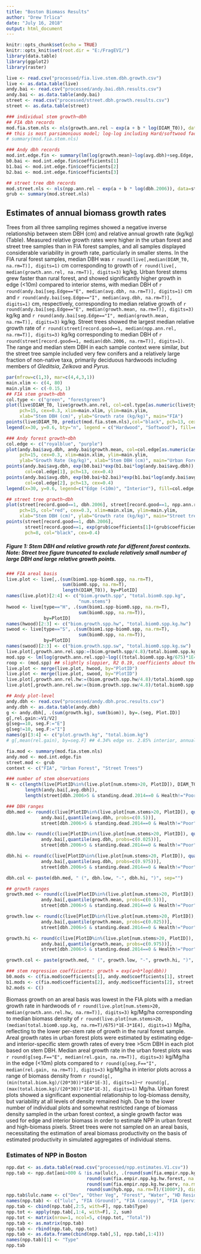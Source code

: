 ```yaml
---
title: "Boston Biomass Results"
author: "Drew Trlica"
date: "July 16, 2018"
output: html_document
---
```


```r
knitr::opts_chunk$set(echo = TRUE)
knitr::opts_knit$set(root.dir = "E:/FragEVI/")
library(data.table)
library(ggplot2)
library(raster)

```

```r
live <- read.csv("processed/fia.live.stem.dbh.growth.csv")
live <- as.data.table(live)
andy.bai <- read.csv("processed/andy.bai.dbh.results.csv")
andy.bai <- as.data.table(andy.bai)
street <- read.csv("processed/street.dbh.growth.results.csv")
street <- as.data.table(street)
```

```r
### individual stem growth~dbh
## FIA dbh records
mod.fia.stem.nls <- nls(growth.ann.rel ~ exp(a + b * log(DIAM_T0)), data=live, start=list(a=0, b=0))
## this is most parsimonious model; log-log including Hard/softwood factor not significant
# summary(mod.fia.stem.nls)

### Andy dbh records
mod.int.edge.fin <- summary(lm(log(growth.mean)~log(avg.dbh)+seg.Edge, data=andy.bai)) ## can get away with log-log model here because no negative growth records
b0.bai <- mod.int.edge.fin$coefficients[1]
b1.bai <- mod.int.edge.fin$coefficients[2]
b2.bai <- mod.int.edge.fin$coefficients[3]

## street tree dbh records
mod.street.nls <- nls(npp.ann.rel ~ exp(a + b * log(dbh.2006)), data=street, start=list(a=0, b=0)) 
grub <- summary(mod.street.nls)

```
## Estimates of annual biomass growth rates
Trees from all three sampling regimes showed a negative inverse relationship between stem DBH (cm) and relative annual growth rate (kg/kg) (Table). Measured relative growth rates were higher in the urban forest and street tree samples than in FIA forest samples, and all samples displayed considerable variability in growth rate, particularly in smaller stems. In the FIA rural forest samples, median DBH was `r round(live[,median(DIAM_T0, na.rm=T)], digits=1)` cm corresponding to growth of `r round(live[, median(growth.ann.rel, na.rm=T)], digits=3)` kg/kg. Urban forest stems grew faster than rural forest, and showed significantly higher growth in edge (<10m) compared to interior stems, with median DBH of `r round(andy.bai[seg.Edge=="E", median(avg.dbh, na.rm=T)], digits=1)` cm and `r round(andy.bai[seg.Edge=="I", median(avg.dbh, na.rm=T)], digits=1)` cm, respectively, corresponding to median relative growth of `r round(andy.bai[seg.Edge=="E", median(growth.mean, na.rm=T)], digits=3)` kg/kg and `r round(andy.bai[seg.Edge=="I", median(growth.mean, na.rm=T)], digits=3)` kg/kg. Street trees showed the largest median relative growth rate of `r round(street[record.good==1, median(npp.ann.rel, na.rm=T)], digits=3)` kg/kg corresponding to median DBH of `r round(street[record.good==1, median(dbh.2006, na.rm=T)], digits=1)`. The range and median stem DBH in each sample context were similar, but the street tree sample included very few conifers and a relatively large fraction of non-native taxa, primarily deciduous hardwoods including members of *Gleditsia*, *Zelkova* and *Pyrus*. 

```r
par(mfrow=c(1,3), mar=c(4,4,3,1))
main.xlim <- c(4, 80)
main.ylim <- c(-0.15, 1)
## FIA stem growth~dbh
col.type <- c("green", "forestgreen")
plot(live$DIAM_T0, live$growth.ann.rel, col=col.type[as.numeric(live$type)],
     pch=15, cex=0.3, xlim=main.xlim, ylim=main.ylim,
     xlab="Stem DBH (cm)", ylab="Growth rate (kg/kg)", main="FIA")
points(live$DIAM_T0, predict(mod.fia.stem.nls),col="black", pch=13, cex=0.4)
legend(x=30, y=0.6, bty="n", legend = c("Hardwood", "Softwood"), fill=c("green", "forestgreen"))

### Andy forest growth~dbh
col.edge <- c("royalblue", "purple")
plot(andy.bai$avg.dbh, andy.bai$growth.mean, col=col.edge[as.numeric(as.factor(andy.bai$seg.Edge))],
     pch=15, cex=0.3, xlim=main.xlim, ylim=main.ylim,
     ylab="Growth Rate (kg/kg)", xlab="Stem DBH (cm)", main="Urban Forest")
points(andy.bai$avg.dbh, exp(b0.bai)*exp(b1.bai*log(andy.bai$avg.dbh)), 
       col=col.edge[1], pch=13, cex=0.4)
points(andy.bai$avg.dbh, exp(b0.bai+b2.bai)*exp(b1.bai*log(andy.bai$avg.dbh)), 
       col=col.edge[2], pch=13, cex=0.4)
legend(x=30, y=0.6, legend=c("Edge (<10m)", "Interior"), fill=col.edge, bty="n")

## street tree growth~dbh
plot(street[record.good==1, dbh.2006], street[record.good==1, npp.ann.rel],
     pch=15, col="red", cex=0.3, xlim=main.xlim, ylim=main.ylim,
     xlab="Stem DBH (cm)", ylab="Growth rate (kg/kg)", main="Street trees")
points(street[record.good==1, dbh.2006], 
       street[record.good==1, exp(grub$coefficients[1]+(grub$coefficients[2]*log(dbh.2006)))],
       pch=8, col="black", cex=0.4)
```

##### *Figure 1*: Stem DBH and relative growth rate for different forest contexts. Note: Street tree figure truncated to exclude relatively small number of large DBH and large relative growth points.


```r
### FIA areal basis
live.plot <- live[,.(sum(biom1.spp-biom0.spp, na.rm=T),
                     sum(biom0.spp, na.rm=T),
                     length(DIAM_T0)), by=PlotID] 
names(live.plot)[2:4] <- c("biom.growth.spp", "total.biom0.spp.kg", 
                           "num.stems")
hwood <- live[type=="H", .(sum(biom1.spp-biom0.spp, na.rm=T), 
                           sum(biom0.spp, na.rm=T)), 
              by=PlotID]
names(hwood)[2:3] <- c("biom.growth.spp.hw", "total.biom0.spp.kg.hw")
swood <- live[type=="S", .(sum(biom1.spp-biom0.spp, na.rm=T), 
                           sum(biom0.spp, na.rm=T)),
              by=PlotID]
names(swood)[2:3] <- c("biom.growth.spp.sw", "total.biom0.spp.kg.sw")
live.plot[,growth.ann.rel.spp:=(biom.growth.spp/4.8)/total.biom0.spp.kg]
mod.spp <- lm(log(growth.ann.rel.spp)~log(((total.biom0.spp.kg/675)*1E4)), data=live.plot)
roop <- (mod.spp) ## slightly sloppier, R2 0.19, coefficients about the same
live.plot <- merge(live.plot, hwood, by="PlotID")
live.plot <- merge(live.plot, swood, by="PlotID")
live.plot[,growth.ann.rel.hw:=(biom.growth.spp.hw/4.8)/total.biom0.spp.kg.hw]
live.plot[,growth.ann.rel.sw:=(biom.growth.spp.sw/4.8)/total.biom0.spp.kg.sw]

## Andy plot-level
andy.dbh <- read.csv("processed/andy.dbh.proc.results.csv")
andy.dbh <- as.data.table(andy.dbh)
g <- andy.dbh[, .(sum(growth.kg), sum(biom)), by=.(seg, Plot.ID)] 
g[,rel.gain:=V1/V2] 
g[seg==10, seg.F:="E"]
g[seg!=10, seg.F:="I"]
names(g)[3:4] <- c("plot.growth.kg", "total.biom.kg")
# g[,mean(rel.gain), by=seg.F] ## 4.34% edge vs. 2.85% interior, annual gain on biomass per edge category

```

```r
fia.mod <- summary(mod.fia.stem.nls)
andy.mod <- mod.int.edge.fin
street.mod <- grub
context <- c("FIA", "Urban Forest", "Street Trees")

### number of stem observations
N <- c(length(live[PlotID%in%(live.plot[num.stems>20, PlotID]), DIAM_T0]),
       length(andy.bai[,avg.dbh]),
       length(street[dbh.2006>5 & standing.dead.2014==0 & Health!="Poor", dbh.2006]))

### DBH ranges
dbh.med <- round(c(live[PlotID%in%(live.plot[num.stems>20, PlotID]), quantile(DIAM_T0, probs=c(0.5))],
             andy.bai[,quantile(avg.dbh, probs=c(0.5))],
             street[dbh.2006>5 & standing.dead.2014==0 & Health!="Poor", quantile(dbh.2006, probs=c(0.5))]), digits=1)

dbh.low <- round(c(live[PlotID%in%(live.plot[num.stems>20, PlotID]), quantile(DIAM_T0, probs=c(0.025))],
             andy.bai[,quantile(avg.dbh, probs=c(0.025))],
             street[dbh.2006>5 & standing.dead.2014==0 & Health!="Poor", quantile(dbh.2006, probs=c(0.025))]), digits=1)  

dbh.hi <- round(c(live[PlotID%in%(live.plot[num.stems>20, PlotID]), quantile(DIAM_T0, probs=c(0.975))],
             andy.bai[,quantile(avg.dbh, probs=c(0.975))],
             street[dbh.2006>5 & standing.dead.2014==0 & Health!="Poor", quantile(dbh.2006, probs=c(0.975))]), digits=1)

dbh.col <- paste(dbh.med, " (", dbh.low, "-", dbh.hi, ")", sep="")

## growth ranges
growth.med <- round(c(live[PlotID%in%(live.plot[num.stems>20, PlotID]), quantile(growth.ann.rel, probs=c(0.5))],
             andy.bai[,quantile(growth.mean, probs=c(0.5))],
             street[dbh.2006>5 & standing.dead.2014==0 & Health!="Poor", quantile(npp.ann.rel, probs=c(0.5))]), digits=3)

growth.low <- round(c(live[PlotID%in%(live.plot[num.stems>20, PlotID]), quantile(growth.ann.rel, probs=c(0.025))],
             andy.bai[,quantile(growth.mean, probs=c(0.025))],
             street[dbh.2006>5 & standing.dead.2014==0 & Health!="Poor", quantile(npp.ann.rel, probs=c(0.025))]), digits=3)  

growth.hi <- round(c(live[PlotID%in%(live.plot[num.stems>20, PlotID]), quantile(growth.ann.rel, probs=c(0.975))],
             andy.bai[,quantile(growth.mean, probs=c(0.975))],
             street[dbh.2006>5 & standing.dead.2014==0 & Health!="Poor", quantile(npp.ann.rel, probs=c(0.975))]), digits=3)

growth.col <- paste(growth.med, " (", growth.low, "-", growth.hi, ")", sep="")

### stem regression coefficients: growth = exp(a+b*log(dbh))
b0.mods <- c(fia.mod$coefficients[1], andy.mod$coefficients[1], street.mod$coefficients[1])
b1.mods <- c(fia.mod$coefficients[2], andy.mod$coefficients[2], street.mod$coefficients[2])
b2.mods <- C()

```

Biomass growth on an areal basis was lowest in the FIA plots with a median growth rate in hardwoods of `r round(live.plot[num.stems>20, median(growth.ann.rel.hw, na.rm=T)], digits=3)` kg/Mg/ha corresponding to median biomass density of `r round(live.plot[num.stems>20, (median(total.biom0.spp.kg, na.rm=T)/675)*1E-3*1E4], digits=1)` Mg/ha, reflecting to the lower per-stem rate of growth in the rural forest sample. Areal growth rates in urban forest plots were estimated by estimating edge- and interior-specific stem growth rates of every tree >5cm DBH in each plot based on stem DBH. Median areal growth rate in the urban forest plots was `r round(g[seg.F=="E", median(rel.gain, na.rm=T)], digits=3)` kg/Mg/ha in the edge (<10m) plots compared to `r round(g[seg.F=="I", median(rel.gain, na.rm=T)], digits=3)` kg/Mg/ha in interior plots across a range of biomass density from `r round(g[, (min(total.biom.kg)/(20*30))*1E4*1E-3], digits=1)`--`r round(g[, (max(total.biom.kg)/(20*30))*1E4*1E-3], digits=1)` Mg/ha. Urban forest plots showed a significant exponential relationship to log-biomass density, but variability at all levels of density remained high. Due to the lower number of individual plots and somewhat restricted range of biomass density sampled in the urban forest context, a single growth factor was used for edge and interior biomass in order to estimate NPP in urban forest and high-biomass pixels. Street trees were not sampled on an areal basis, necessitating the estimation of areal biomass productivity on the basis of estimated productivity in simulated aggregates of individual stems. 

### Estimates of NPP in Boston
```r
npp.dat <- as.data.table(read.csv("processed/npp.estimates.V1.csv"))
npp.tab <- npp.dat[aoi>800 & !is.na(lulc), .(round(sum(fia.empir.npp.kg.hw.ground, na.rm=T)/(1000*2), digits=0),
                              round(sum(fia.empir.npp.kg.hw.forest, na.rm=T)/(1000*2), digits=0),
                              round(sum(fia.empir.npp.kg.hw.perv, na.rm=T)/(1000*2), digits=0),
                              round(sum(hyb.npp, na.rm=T)/(1000*2), digits=0)), by=lulc]
npp.tab$lulc.name <- c("Dev", "Other Veg", "Forest", "Water", "HD Resid", "LD Resid")
names(npp.tab) <- c("lulc", "FIA (Ground)", "FIA (canopy)", "FIA (pervious)", "Street+Urban Forest", "Type")
npp.tab <- cbind(npp.tab[,2:5, with=F], npp.tab$Type)
npp.tot <- apply(npp.tab[,1:4, with=F], 2, sum)
npp.tot <- matrix(nrow=1, ncol=5, c(npp.tot, "Total"))
npp.tab <- as.matrix(npp.tab)
npp.tab <- rbind(npp.tab, npp.tot)
npp.tab <- as.data.frame(cbind(npp.tab[,5], npp.tab[,1:4]))
names(npp.tab)[1] <- "Type"
npp.tab
```